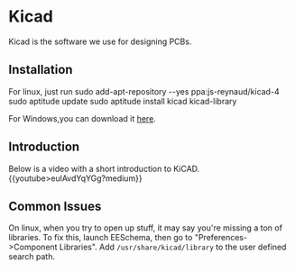 # Kicad

Kicad is the software we use for designing PCBs.

## Installation
For linux, just run
  sudo add-apt-repository --yes ppa:js-reynaud/kicad-4
  sudo aptitude update
  sudo aptitude install kicad kicad-library
  
For Windows,you can download it [here](http://kicad-pcb.org/download/windows/).

## Introduction
Below is a video with a short introduction to KiCAD.
\{\{youtube\>eulAvdYqYGg?medium\}\}
  
## Common Issues
On linux, when you try to open up stuff, it may say you're missing a ton of libraries. To fix this, launch EESchema, then go to "Preferences-\>Component Libraries". Add  `/usr/share/kicad/library` to the user defined search path.
